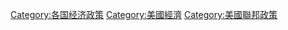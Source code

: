 [[Category:各国经济政策|Category:各国经济政策]]
[[Category:美國經濟|Category:美國經濟]]
[[Category:美國聯邦政策|Category:美國聯邦政策]]